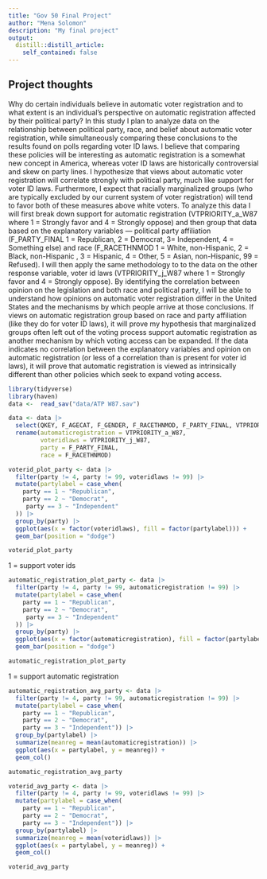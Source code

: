 ```yaml
---
title: "Gov 50 Final Project"
author: "Mena Solomon"
description: "My final project"
output:
  distill::distill_article:
    self_contained: false
---
```




## Project thoughts

Why do certain individuals believe in automatic voter registration and to what extent is an individual’s perspective on automatic registration affected by their political party? In this study I plan to analyze data on the relationship between political party, race, and belief about automatic voter registration, while simultaneously comparing these conclusions to the results found on polls regarding voter ID laws. I believe that comparing these policies will be interesting as automatic registration is a somewhat new concept in America, whereas voter ID laws are historically controversial and skew on party lines. I hypothesize that views about automatic voter registration will correlate strongly with political party, much like support for voter ID laws. Furthermore, I expect that racially marginalized groups (who are typically excluded by our current system of voter registration) will tend to favor both of these measures above white voters. To analyze this data I will first break down support for automatic registration (VTPRIORITY_a_W87 where 1 = Strongly favor and 4 = Strongly oppose) and then group that data based on the explanatory variables — political party affiliation (F_PARTY_FINAL 	1 = Republican, 2 = Democrat, 3= Independent, 4 = Something else)  and race (F_RACETHNMOD 1 = White, non-Hispanic,  2 = Black, non-Hispanic , 3 = Hispanic, 4 = Other, 5 = Asian, non-Hispanic, 99 = Refused). I will then apply the same methodology to to the data on the other response variable, voter id laws (VTPRIORITY_j_W87 where  1 = Strongly favor and 4 = Strongly oppose). By identifying the correlation between opinion on the legislation and both race and political party, I will be able to understand how opinions on automatic voter registration differ in the United States and the mechanisms by which people arrive at those conclusions. If views on automatic registration group based on race and party affiliation (like they do for voter ID laws), it will prove my hypothesis that marginalized groups often left out of the voting process support automatic registration as another mechanism by which voting access can be expanded. If the data indicates no correlation between the explanatory variables and opinion on automatic registration (or less of a correlation than is present for voter id laws), it will prove that automatic registration is viewed as intrinsically different than other policies which seek to expand voting access.

```r
library(tidyverse)
library(haven)
data <-  read_sav("data/ATP W87.sav")

data <- data |>
  select(QKEY, F_AGECAT, F_GENDER, F_RACETHNMOD, F_PARTY_FINAL, VTPRIORITY_a_W87, VTPRIORITY_j_W87)|>
  rename(automaticregistration = VTPRIORITY_a_W87,
         voteridlaws = VTPRIORITY_j_W87,
         party = F_PARTY_FINAL,
         race = F_RACETHNMOD) 


```


```r
voterid_plot_party <- data |>
  filter(party != 4, party != 99, voteridlaws != 99) |>
  mutate(partylabel = case_when(
    party == 1 ~ "Republican",
    party == 2 ~ "Democrat",
     party == 3 ~ "Independent"
  )) |>
  group_by(party) |>
  ggplot(aes(x = factor(voteridlaws), fill = factor(partylabel))) +
  geom_bar(position = "dodge") 

voterid_plot_party
```
1 = support voter ids

```r
automatic_registration_plot_party <- data |>
  filter(party != 4, party != 99, automaticregistration != 99) |>
  mutate(partylabel = case_when(
    party == 1 ~ "Republican",
    party == 2 ~ "Democrat",
     party == 3 ~ "Independent"
  )) |>
  group_by(party) |>
  ggplot(aes(x = factor(automaticregistration), fill = factor(partylabel))) +
  geom_bar(position = "dodge") 

automatic_registration_plot_party
```
1 = support automatic registration
```r
automatic_registration_avg_party <- data |>
  filter(party != 4, party != 99, automaticregistration != 99) |>
  mutate(partylabel = case_when(
    party == 1 ~ "Republican",
    party == 2 ~ "Democrat",
    party == 3 ~ "Independent")) |>
  group_by(partylabel) |>
  summarize(meanreg = mean(automaticregistration)) |>
  ggplot(aes(x = partylabel, y = meanreg)) +
  geom_col()

automatic_registration_avg_party
```
```r
voterid_avg_party <- data |>
  filter(party != 4, party != 99, voteridlaws != 99) |>
  mutate(partylabel = case_when(
    party == 1 ~ "Republican",
    party == 2 ~ "Democrat",
    party == 3 ~ "Independent")) |>
  group_by(partylabel) |>
  summarize(meanreg = mean(voteridlaws)) |>
  ggplot(aes(x = partylabel, y = meanreg)) +
  geom_col()

voterid_avg_party
```

